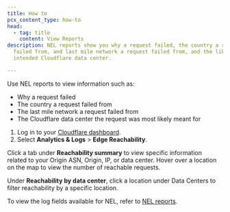 ```yaml
---
title: How to
pcx_content_type: how-to
head:
  - tag: title
    content: View Reports
description: NEL reports show you why a request failed, the country a request
  failed from, and last mile network a request failed from, and the likely
  intended Cloudflare data center.

---
```


Use NEL reports to view information such as:

* Why a request failed
* The country a request failed from
* The last mile network a request failed from
* The Cloudflare data center the request was most likely meant for

1. Log in to your [Cloudflare dashboard](https://dash.cloudflare.com/).
2. Select **Analytics & Logs** > **Edge Reachability**.

Click a tab under **Reachability summary** to view specific information related to your Origin ASN, Origin, IP, or data center. Hover over a location on the map to view the number of reachable requests.

Under **Reachability by data center**, click a location under Data Centers to filter reachability by a specific location.

To view the log fields available for NEL, refer to [NEL reports](/logs/logpush/logpush-job/datasets/zone/nel_reports/).
